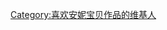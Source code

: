 {{Userbox
  |id=乔
  |id-c = #0000FF
  |id-fc = #ffffff
  |info = 这个用户喜欢'''[[安妮宝贝]]'''的作品。
  |info-c = #AABBdd
  |info-s = 10
  |info-fc = #123456
  |border-c = #8B00FF
}}

[[Category:喜欢安妮宝贝作品的维基人]]